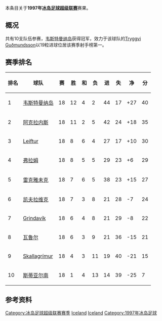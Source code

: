 本条目关于'''1997年[[冰岛足球超级联赛|冰岛足球超级联赛]]'''赛果。

==概况==
共有10支队伍参赛，[[韦斯特曼纳岛竞技俱乐部|韦斯特曼纳岛]]获得冠军，效力于该球队的[[Tryggvi_Guðmundsson|Tryggvi Guðmundsson]]以19粒进球位居该赛季射手榜第一。

==赛季排名==
{| class="wikitable" style="text-align: center;"
!排名!!球队!!赛!!胜!!和!!负!!进!!失!!净!!分
|-
|1||[[韦斯特曼纳岛竞技俱乐部|韦斯特曼纳岛]]||18||12||4||2||44||17||+27||40
|-
|2||[[阿克拉内斯竞技俱乐部|阿克拉内斯]]||18||11||2||5||42||24||+18||35
|-
|3||[[Leiftur_Ólafsfjörður|Leiftur]]||18||8||6||4||27||17||+10||30
|-
|4||[[弗拉姆足球俱乐部|弗拉姆]]||18||8||5||5||29||23||+6||29
|-
|5||[[雷克雅未克足球俱乐部|雷克雅未克]]||18||7||6||5||38||23||+15||27
|-
|6||[[凯夫拉维克足球俱乐部|凯夫拉维克]]||18||7||3||8||21||28||-7||24
|-
|7||[[Ungmennafélag_Grindavíkur|Grindavík]]||18||6||4||8||21||29||-8||22
|-
|8||[[瓦鲁尔足球俱乐部|瓦鲁尔]]||18||6||3||9||21||36||-15||21
|-
|9||[[UMF_Skallagrímur_Borganes|Skallagrímur]]||18||4||3||11||19||40||-21||15
|-
|10||[[斯蒂亚尔南足球俱乐部|斯蒂亚尔南]]||18||1||4||13||14||39||-25||7
|}

==参考资料==
{{冰岛足球超级联赛赛季}}
{{1996–97 in European football (UEFA)}}
{{1997–98 in European football (UEFA)}}


[[Category:冰岛足球超级联赛赛季|Category:冰岛足球超级联赛赛季]]
[[Category:1996年至1997年本土足球联赛|Iceland]] 
[[Category:1997年至1998年本土足球联赛|Iceland]] 
[[Category:1997年冰岛足球|Category:1997年冰岛足球]]